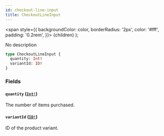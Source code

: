 ```yaml
---
id: checkout-line-input
title: CheckoutLineInput
---
```


<span
style={{
      backgroundColor: color,
      borderRadius: '2px',
      color: '#fff',
      padding: '0.2rem',
    }}>
{children}
</span>
);

No description

```graphql
type CheckoutLineInput {
  quantity: Int!
  variantId: ID!
}
```

### Fields

#### `quantity` ([`Int!`](/api-reference/scalars/int.mdx))

The number of items purchased.

#### `variantId` ([`ID!`](/api-reference/scalars/id.mdx))

ID of the product variant.
